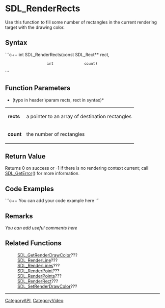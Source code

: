 <!-- pragma section-numbers off -->
<!-- pragma disable-camelcase -->

= SDL_RenderRects =
Use this function to fill some number of rectangles in the current rendering target with the drawing color.


== Syntax ==
```c++
int SDL_RenderRects(const SDL_Rect** rect,
                    int              count)
```

== Function Parameters ==
*(typo in header \param rects, rect in syntax)*

{|
|'''rects'''
|a pointer to an array of destination rectangles
|-
|'''count'''
|the number of rectangles
|}

== Return Value ==
Returns 0 on success or -1 if there is no rendering context current; call [[SDL_GetError]]() for more information.

== Code Examples ==
```c++
You can add your code example here
```

== Remarks ==
''You can add useful comments here''

== Related Functions ==
:[[SDL_GetRenderDrawColor]]???
:[[SDL_RenderLine]]???
:[[SDL_RenderLines]]???
:[[SDL_RenderPoint]]???
:[[SDL_RenderPoints]]???
:[[SDL_RenderRect]]???
:[[SDL_SetRenderDrawColor]]???

----
[[CategoryAPI]], [[CategoryVideo]]
